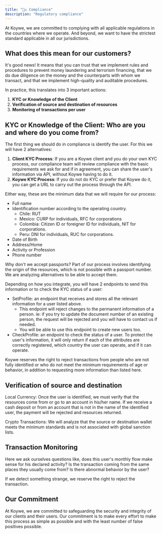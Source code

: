 ```yaml
---
title: "👩‍⚖️ Compliance"
description: "Regulatory compliance"
---
```


At Koywe, we are committed to complying with all applicable regulations in the countries where we operate. And beyond, we want to have the strictest standard applicable in all our jurisdictions.

## What does this mean for our customers?

It's good news! It means that you can trust that we implement rules and procedures to prevent money laundering and terrorism financing, that we do due diligence on the money and the counterparts with whom we transact, and that we implement high-quality and auditable procedures.

In practice, this translates into 3 important actions:

1. <b>KYC or Knowledge of the Client</b>
2. <b>Verification of source and destination of resources</b>
3. <b>Monitoring of transactions per user</b>

## KYC or Knowledge of the Client: Who are you and where do you come from?

The first thing we should do in compliance is identify the user. For this we will have 2 alternatives:

1. <b>Client KYC Process</b>: If you are a Koywe client and you do your own KYC process, our compliance team will review compliance with the basic requirements we ask for and if in agreement, you can share the user's information via API, without Koywe having to do it.
2. <b>Koywe KYC Process</b>: If you do not do KYC or prefer that Koywe do it, you can get a URL to carry out the process through the API.

Either way, these are the minimum data that we will require for our process:

- Full name
- Identification number according to the operating country.
  - Chile: RUT
  - Mexico: CURP for individuals, RFC for corporations
  - Colombia: Citizen ID or foreigner ID for individuals, NIT for corporations.
  - Peru: DNI for individuals, RUC for corporations.
- Date of Birth
- Address/Home
- Activity or Profession
- Phone number

Why don't we accept passports? Part of our process involves identifying the origin of the resources, which is not possible with a passport number. We are analyzing alternatives to be able to accept them.

Depending on how you integrate, you will have 2 endpoints to send this information or to check the KYC status of a user:
- SetProfile: an endpoint that receives and stores all the relevant information for a user listed above.
  - This endpoint will reject changes to the permanent information of a person. ie: if you try to update the document number of an existing person, the request will be rejected and you will have to contact us if needed.
  - You will be able to use this endpoint to create new users too.
- CheckProfile: an endpoint to check the status of a user. To protect the user's information, it will only return if each of the attributes are correctly registered, which country the user can operate, and if it can operate.

Koywe reserves the right to reject transactions from people who are not fully identified or who do not meet the minimum requirements of age or behavior, in addition to requesting more information than listed here.

## Verification of source and destination

Local Currency: Once the user is identified, we must verify that the resources come from or go to an account in his/her name. If we receive a cash deposit or from an account that is not in the name of the identified user, the payment will be rejected and resources returned.

Crypto Transactions: We will analyze that the source or destination wallet meets the minimum standards and is not associated with global sanction lists.

## Transaction Monitoring

Here we ask ourselves questions like, does this user's monthly flow make sense for his declared activity? Is the transaction coming from the same places they usually come from? Is there abnormal behavior by the user?

If we detect something strange, we reserve the right to reject the transaction.

## Our Commitment

At Koywe, we are committed to safeguarding the security and integrity of our clients and their users. Our commitment is to make every effort to make this process as simple as possible and with the least number of false positives possible.